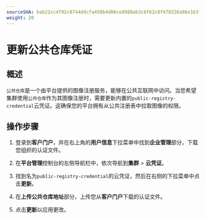 ```yaml
---
sourceSHA: bab21cc4f02c8744ddcfa458b4d06ce8980ab3cbf62c8f478326a86e163f343a
weight: 20
---
```


# 更新公共仓库凭证

## 概述

`公共仓库`是一个由平台提供的图像注册服务，能够在公共互联网中访问。当您希望集群使用`公共仓库`作为其图像注册时，需要更新内置的`public-registry-credential`云凭证。这确保您的平台拥有从公共注册表中拉取图像的权限。

## 操作步骤

1. 登录到**客户门户**，并在右上角的**用户信息**下拉菜单中找到**企业管理**部分，下载您组织的认证文件。

2. 在**平台管理**控制台的左侧导航栏中，依次导航到**集群** > **云凭证**。

3. 找到名为`public-registry-credential`的云凭证，然后在右侧的下拉菜单中点击**更新**。

4. 在**上传公共仓库地址**部分，上传您从**客户门户**下载的认证文件。

5. 点击**更新**以应用更改。
